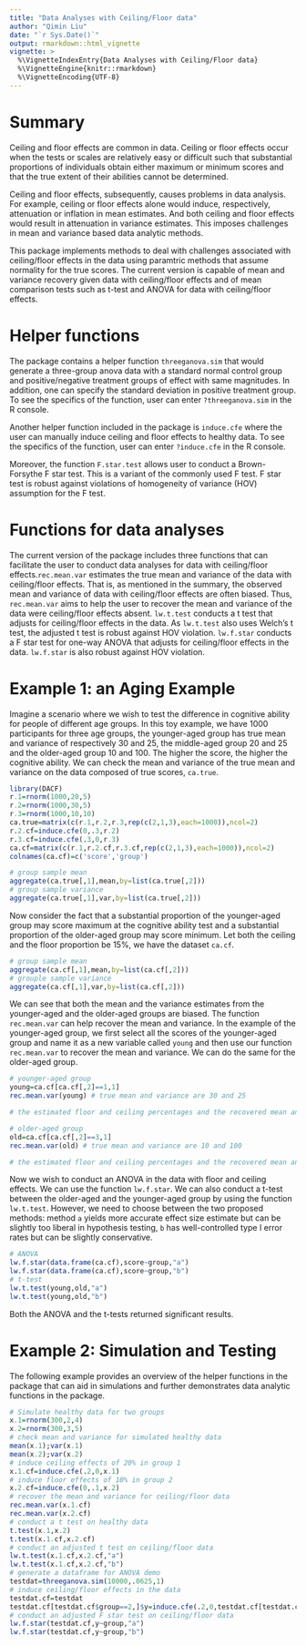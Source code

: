 ```yaml
---
title: "Data Analyses with Ceiling/Floor data"
author: "Qimin Liu"
date: "`r Sys.Date()`"
output: rmarkdown::html_vignette
vignette: >
  %\VignetteIndexEntry{Data Analyses with Ceiling/Floor data}
  %\VignetteEngine{knitr::rmarkdown}
  %\VignetteEncoding{UTF-8}
---
```


# Summary 

Ceiling and floor effects are common in data. Ceiling or floor effects occur when the tests or scales are relatively easy or difficult such that substantial proportions of individuals obtain either maximum or minimum scores and that the true extent of their abilities cannot be determined. 

Ceiling and floor effects, subsequently, causes problems in data analysis. For example, ceiling or floor effects alone would induce, respectively, attenuation or inflation in mean estimates. And both ceiling and floor effects would result in attenuation in variance estimates. This imposes challenges in mean and variance based data analytic methods.

This package implements methods to deal with challenges associated with ceiling/floor effects in the data using paramtric methods that assume normality for the true scores. The current version is capable of mean and variance recovery given data with ceiling/floor effects and of mean comparison tests such as t-test and ANOVA for data with ceiling/floor effects.

# Helper functions

The package contains a helper function `threeganova.sim` that would generate a three-group anova data with a standard normal control group and positive/negative treatment groups of effect with same magnitudes. In addition, one can specify the standard deviation in positive treatment group. To see the specifics of the function, user can enter `?threeganova.sim` in the R console.

Another helper function included in the package is `induce.cfe` where the user can manually induce ceiling and floor effects to healthy data. To see the specifics of the function, user can enter `?induce.cfe` in the R console.

Moreover, the function `F.star.test` allows user to conduct a Brown-Forsythe F star test. This is a variant of the commonly used F test. F star test is robust against violations of homogeneity of variance (HOV) assumption for the F test.

# Functions for data analyses

The current version of the package includes three functions that can facilitate the user to conduct data analyses for data with ceiling/floor effects.`rec.mean.var` estimates the true mean and variance of the data with ceiling/floor effects. That is, as mentioned in the summary, the observed mean and variance of data with ceiling/floor effects are often biased. Thus, `rec.mean.var` aims to help the user to recover the mean and variance of the data were ceiling/floor effects absent. `lw.t.test` conducts a t test that adjusts for ceiling/floor effects in the data. As `lw.t.test` also uses Welch's t test, the adjusted t test is robust against HOV violation. `lw.f.star` conducts a F star test for one-way ANOVA that adjusts for ceiling/floor effects in the data. `lw.f.star` is also robust against HOV violation.

# Example 1: an Aging Example

Imagine a scenario where we wish to test the difference in cognitive ability for people of different age groups. In this toy example, we have 1000 participants for three age groups, the younger-aged group has true mean and variance of respectively 30 and 25, the middle-aged group 20 and 25 and the older-aged group 10 and 100. The higher the score, the higher the cognitive ability. We can check the mean and variance of the true mean and variance on the data composed of true scores, `ca.true`. 

```r
library(DACF)
r.1=rnorm(1000,20,5)
r.2=rnorm(1000,30,5)
r.3=rnorm(1000,10,10)
ca.true=matrix(c(r.1,r.2,r.3,rep(c(2,1,3),each=1000)),ncol=2)
r.2.cf=induce.cfe(0,.3,r.2)
r.3.cf=induce.cfe(.3,0,r.3)
ca.cf=matrix(c(r.1,r.2.cf,r.3.cf,rep(c(2,1,3),each=1000)),ncol=2)
colnames(ca.cf)=c('score','group')
```

```r
# group sample mean
aggregate(ca.true[,1],mean,by=list(ca.true[,2]))
# group sample variance
aggregate(ca.true[,1],var,by=list(ca.true[,2]))
```

Now consider the fact that a substantial proportion of the younger-aged group may score maximum at the cognitive ability test and a substantial proportion of the older-aged group may score minimum. Let both the ceiling and the floor proportion be 15%, we have the dataset `ca.cf`.

```r
# group sample mean
aggregate(ca.cf[,1],mean,by=list(ca.cf[,2]))
# grouple sample variance
aggregate(ca.cf[,1],var,by=list(ca.cf[,2]))
```

We can see that both the mean and the variance estimates from the younger-aged and the older-aged groups are biased. The function `rec.mean.var` can help recover the mean and variance. In the example of the younger-aged group, we first select all the scores of the younger-aged group and name it as a new variable called `young` and then use our function `rec.mean.var` to recover the mean and variance. We can do the same for the older-aged group.

```r
# younger-aged group
young=ca.cf[ca.cf[,2]==1,1]
rec.mean.var(young) # true mean and variance are 30 and 25

# the estimated floor and ceiling percentages and the recovered mean and variance estimates are displayed above

# older-aged group
old=ca.cf[ca.cf[,2]==3,1]
rec.mean.var(old) # true mean and variance are 10 and 100

# the estimated floor and ceiling percentages and the recovered mean and variance estimates are displayed above
```

Now we wish to conduct an ANOVA in the data with floor and ceiling effects. We can use the function `lw.f.star`. We can also conduct a t-test between the older-aged and the younger-aged group by using the function `lw.t.test`. However, we need to choose between the two proposed methods: method `a` yields more accurate effect size estimate but can be slightly too liberal in hypothesis testing, `b` has well-controlled type I error rates but can be slightly conservative. 

```r
# ANOVA
lw.f.star(data.frame(ca.cf),score~group,"a")
lw.f.star(data.frame(ca.cf),score~group,"b")
# t-test
lw.t.test(young,old,"a")
lw.t.test(young,old,"b")
```
Both the ANOVA and the t-tests returned significant results. 

# Example 2: Simulation and Testing

The following example provides an overview of the helper functions in the package that can aid in simulations and further demonstrates data analytic functions in the package.

```r
# Simulate healthy data for two groups
x.1=rnorm(300,2,4)
x.2=rnorm(300,3,5)
# check mean and variance for simulated healthy data
mean(x.1);var(x.1)
mean(x.2);var(x.2)
# induce ceiling effects of 20% in group 1
x.1.cf=induce.cfe(.2,0,x.1)
# induce floor effects of 10% in group 2
x.2.cf=induce.cfe(0,.1,x.2)
# recover the mean and variance for ceiling/floor data
rec.mean.var(x.1.cf)
rec.mean.var(x.2.cf)
# conduct a t test on healthy data
t.test(x.1,x.2)
t.test(x.1.cf,x.2.cf)
# conduct an adjusted t test on ceiling/floor data
lw.t.test(x.1.cf,x.2.cf,"a")
lw.t.test(x.1.cf,x.2.cf,"b")
# generate a dataframe for ANOVA demo
testdat=threeganova.sim(10000,.0625,1)
# induce ceiling/floor effects in the data
testdat.cf=testdat
testdat.cf[testdat.cf$group==2,]$y=induce.cfe(.2,0,testdat.cf[testdat.cf$group==2,]$y)
# conduct an adjusted F star test on ceiling/floor data
lw.f.star(testdat.cf,y~group,"a")
lw.f.star(testdat.cf,y~group,"b")
```

